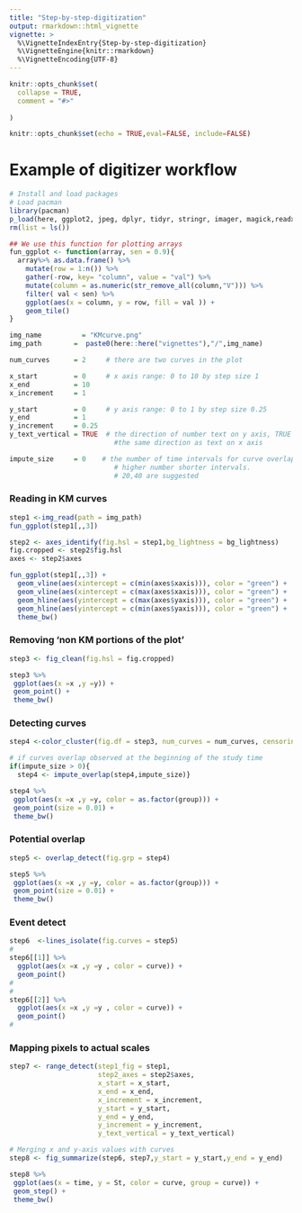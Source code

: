 ```yaml
---
title: "Step-by-step-digitization"
output: rmarkdown::html_vignette
vignette: >
  %\VignetteIndexEntry{Step-by-step-digitization}
  %\VignetteEngine{knitr::rmarkdown}
  %\VignetteEncoding{UTF-8}
---
```


```r
knitr::opts_chunk$set(
  collapse = TRUE,
  comment = "#>"
  
)
```

```r
knitr::opts_chunk$set(echo = TRUE,eval=FALSE, include=FALSE)
```

# Example of digitizer workflow

```r
# Install and load packages
# Load pacman
library(pacman)
p_load(here, ggplot2, jpeg, dplyr, tidyr, stringr, imager, magick,readxl, kableExtra,SurvdigitizeR)
rm(list = ls())
```

```r

## We use this function for plotting arrays
fun_ggplot <- function(array, sen = 0.9){
  array%>% as.data.frame() %>%
    mutate(row = 1:n()) %>%
    gather(-row, key= "column", value = "val") %>%
    mutate(column = as.numeric(str_remove_all(column,"V"))) %>%
    filter( val < sen) %>% 
    ggplot(aes(x = column, y = row, fill = val )) +
    geom_tile() 
}
```




```r

img_name          = "KMcurve.png"
img_path        =  paste0(here::here("vignettes"),"/",img_name)

num_curves      = 2     # there are two curves in the plot

x_start         = 0     # x axis range: 0 to 10 by step size 1
x_end           = 10
x_increment     = 1

y_start         = 0     # y axis range: 0 to 1 by step size 0.25
y_end           = 1
y_increment     = 0.25
y_text_vertical = TRUE  # the direction of number text on y axis, TRUE means vertical,
                          #the same direction as text on x axis

impute_size     = 0    # the number of time intervals for curve overlapping check,
                          # higher number shorter intervals.
                          # 20,40 are suggested

```
### Reading in KM curves

```r

step1 <-img_read(path = img_path)
fun_ggplot(step1[,,3])

```

```r
step2 <- axes_identify(fig.hsl = step1,bg_lightness = bg_lightness)
fig.cropped <- step2$fig.hsl
axes <- step2$axes

fun_ggplot(step1[,,3]) +
  geom_vline(aes(xintercept = c(min(axes$xaxis))), color = "green") +
  geom_vline(aes(xintercept = c(max(axes$xaxis))), color = "green") +
  geom_hline(aes(yintercept = c(max(axes$yaxis))), color = "green") +
  geom_hline(aes(yintercept = c(min(axes$yaxis))), color = "green") +
  theme_bw()

```

### Removing 'non KM portions of the plot'

```r

step3 <- fig_clean(fig.hsl = fig.cropped)

step3 %>%
 ggplot(aes(x =x ,y =y)) +
 geom_point() +
 theme_bw()

```
### Detecting curves

```r

step4 <-color_cluster(fig.df = step3, num_curves = num_curves, censoring = FALSE)

# if curves overlap observed at the beginning of the study time
if(impute_size > 0){
  step4 <- impute_overlap(step4,impute_size)}

step4 %>%
 ggplot(aes(x =x ,y =y, color = as.factor(group))) +
 geom_point(size = 0.01) +
 theme_bw()

```

### Potential overlap

```r
step5 <- overlap_detect(fig.grp = step4)

step5 %>%
 ggplot(aes(x =x ,y =y, color = as.factor(group))) +
 geom_point(size = 0.01) +
 theme_bw()

```

### Event detect

```r
step6  <-lines_isolate(fig.curves = step5)
#
step6[[1]] %>%
  ggplot(aes(x =x ,y =y , color = curve)) +
  geom_point()
# 
# 
step6[[2]] %>%
  ggplot(aes(x =x ,y =y , color = curve)) +
  geom_point()
# 
```

### Mapping pixels to actual scales

```r
step7 <- range_detect(step1_fig = step1,
                      step2_axes = step2$axes,
                      x_start = x_start,
                      x_end = x_end,
                      x_increment = x_increment,
                      y_start = y_start,
                      y_end = y_end,
                      y_increment = y_increment,
                      y_text_vertical = y_text_vertical)

```

```r
# Merging x and y-axis values with curves
step8 <- fig_summarize(step6, step7,y_start = y_start,y_end = y_end)

step8 %>%
 ggplot(aes(x = time, y = St, color = curve, group = curve)) +
 geom_step() +
 theme_bw()

```
